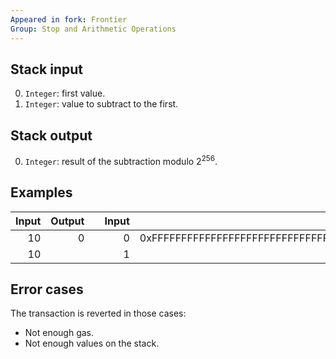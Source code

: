 ```yaml
---
Appeared in fork: Frontier
Group: Stop and Arithmetic Operations
---
```


## Stack input

0. `Integer`: first value.
1. `Integer`: value to subtract to the first.

## Stack output

0. `Integer`: result of the subtraction modulo 2<sup>256</sup>.

## Examples

| Input | Output | | Input | Output |
|------:|-------:|-|------:|-------:|
| 10 | 0 | | 0 | 0xFFFFFFFFFFFFFFFFFFFFFFFFFFFFFFFFFFFFFFFFFFFFFFFFFFFFFFFFFFFFFFFF |
| 10 | | | 1 | |

## Error cases

The transaction is reverted in those cases:
- Not enough gas.
- Not enough values on the stack.
